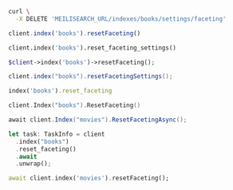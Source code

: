 <CodeGroup>

```bash cURL
curl \
  -X DELETE 'MEILISEARCH_URL/indexes/books/settings/faceting'
```

```javascript JS
client.index('books').resetFaceting()
```

```python Python
client.index('books').reset_faceting_settings()
```

```php PHP
$client->index('books')->resetFaceting();
```

```java Java
client.index("books").resetFacetingSettings();
```

```ruby Ruby
index('books').reset_faceting
```

```go Go
client.Index("books").ResetFaceting()
```

```csharp C#
await client.Index("movies").ResetFacetingAsync();
```

```rust Rust
let task: TaskInfo = client
  .index("books")
  .reset_faceting()
  .await
  .unwrap();
```

```dart Dart
await client.index('movies').resetFaceting();
```
</CodeGroup>